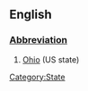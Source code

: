 ==English==
[[Category:State]]
===[[Wiktionary:List of acronyms and abbreviations|Abbreviation]]===
#[[Ohio]] (US state)